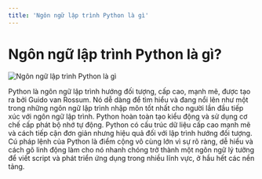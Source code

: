 ```yaml
---
title: 'Ngôn ngữ lập trình Python là gì'
---
```


# Ngôn ngữ lập trình Python là gì?

![Ngôn ngữ lập trình Python là gì](/static/media/python.jpg)

Python là ngôn ngữ lập trình hướng đối tượng, cấp cao, mạnh mẽ, được tạo ra bởi Guido van Rossum. Nó dễ dàng để tìm hiểu và đang nổi lên như một trong những ngôn ngữ lập trình nhập môn tốt nhất cho người lần đầu tiếp xúc với ngôn ngữ lập trình. Python hoàn toàn tạo kiểu động và sử dụng cơ chế cấp phát bộ nhớ tự động. Python có cấu trúc dữ liệu cấp cao mạnh mẽ và cách tiếp cận đơn giản nhưng hiệu quả đối với lập trình hướng đối tượng. Cú pháp lệnh của Python là điểm cộng vô cùng lớn vì sự rõ ràng, dễ hiểu và cách gõ linh động làm cho nó nhanh chóng trở thành một ngôn ngữ lý tưởng để viết script và phát triển ứng dụng trong nhiều lĩnh vực, ở hầu hết các nền tảng.
